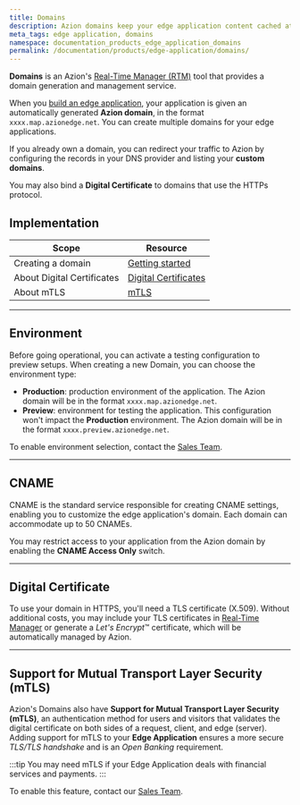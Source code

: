 ```yaml
---
title: Domains
description: Azion domains keep your edge application content cached at the edge and can be customized to fit your needs.
meta_tags: edge application, domains
namespace: documentation_products_edge_application_domains
permalink: /documentation/products/edge-application/domains/
---
```


**Domains** is an Azion's [Real-Time Manager (RTM)](https://manager.azion.com/) tool that provides a domain generation and management service.

When you [build an edge application](/en/documentation/products/getting-started/), your application is given an automatically generated **Azion domain**, in the format `xxxx.map.azionedge.net`. You can create multiple domains for your edge applications.

If you already own a domain, you can redirect your traffic to Azion by configuring the records in your DNS provider and listing your **custom domains**.

You may also bind a **Digital Certificate** to domains that use the HTTPs protocol.

## Implementation

| Scope | Resource |
| --- | --- |
| Creating a domain | [Getting started](/en/documentation/products/getting-started/#step-4-creating-a-new-domain-associated-with-your-edge-application) |
| About Digital Certificates | [Digital Certificates](/en/documentation/products/edge-application/digital-certificates/) |
| About mTLS | [mTLS](/en/documentation/products/edge-application/domains/mtls/) |

---

## Environment

Before going operational, you can activate a testing configuration to preview setups. When creating a new Domain, you can choose the environment type:

- **Production**: production environment of the application. The Azion domain will be in the format `xxxx.map.azionedge.net`.
- **Preview**: environment for testing the application. This configuration won't impact the **Production** environment. The Azion domain will be in the format `xxxx.preview.azionedge.net`.

To enable environment selection, contact the [Sales Team](https://www.azion.com/en/contact-sales/).

---

## CNAME

CNAME is the standard service responsible for creating CNAME settings, enabling you to customize the edge application's  domain. Each domain can accommodate up to 50 CNAMEs.

You may restrict access to your application from the Azion domain by enabling the **CNAME Access Only** switch.

---

## Digital Certificate

To use your domain in HTTPS, you'll need a TLS certificate (X.509). Without additional costs, you may include your TLS certificates in [Real-Time Manager](http://manager.azion.com) or generate a *Let's Encrypt*™ certificate, which will be automatically managed by Azion.

---

## Support for Mutual Transport Layer Security (mTLS)

Azion's Domains also have **Support for Mutual Transport Layer Security (mTLS)**, an authentication method for users and visitors that validates the digital certificate on both sides of a request, client, and edge (server). Adding support for mTLS to your **Edge Application** ensures a more secure *TLS/TLS handshake* and is an *Open Banking* requirement.

:::tip
You may need mTLS if your Edge Application deals with financial services and payments.
:::

To enable this feature, contact our [Sales Team](https://www.azion.com/en/contact-sales/).
